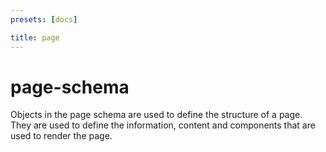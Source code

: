 ```yaml
---
presets: [docs]

title: page
---
```


# page-schema

Objects in the page schema are used to define the structure of a page. They are used to define the information, content and components that are used to render the page.

